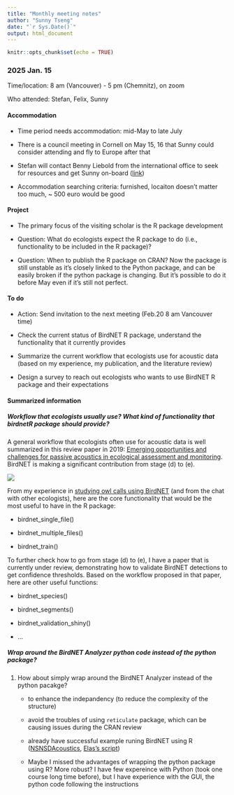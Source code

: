```yaml
---
title: "Monthly meeting notes"
author: "Sunny Tseng"
date: "`r Sys.Date()`"
output: html_document
---
```


```r
knitr::opts_chunk$set(echo = TRUE)
```

### 2025 Jan. 15

Time/location: 8 am (Vancouver) - 5 pm (Chemnitz), on zoom

Who attended: Stefan, Felix, Sunny

#### Accommodation

-   Time period needs accommodation: mid-May to late July

-   There is a council meeting in Cornell on May 15, 16 that Sunny could consider attending and fly to Europe after that

-   Stefan will contact Benny Liebold from the international office to seek for resources and get Sunny on-board ([link](https://www.tu-chemnitz.de/international/forschende/index.php.en))

-   Accommodation searching criteria: furnished, locaiton doesn't matter too much, \~ 500 euro would be good

#### Project

-   The primary focus of the visiting scholar is the R package development

-   Question: What do ecologists expect the R package to do (i.e., functionality to be included in the R package)?

-   Question: When to publish the R package on CRAN? Now the package is still unstable as it's closely linked to the Python package, and can be easily broken if the python package is changing. But it's possible to do it before May even if it's still not perfect.

#### To do

-   Action: Send invitation to the next meeting (Feb.20 8 am Vancouver time)

-   Check the current status of BirdNET R package, understand the functionality that it currently provides

-   Summarize the current workflow that ecologists use for acoustic data (based on my experience, my publication, and the literature review)

-   Design a survey to reach out ecologists who wants to use BirdNET R package and their expectations

#### Summarized information

##### Workflow that ecologists usually use? What kind of functionality that birdnetR package should provide?

A general workflow that ecologists often use for acoustic data is well summarized in this review paper in 2019: [Emerging opportunities and challenges for passive acoustics in ecological assessment and monitoring](https://besjournals.onlinelibrary.wiley.com/doi/full/10.1111/2041-210X.13101). BirdNET is making a significant contribution from stage (d) to (e).

![](images/clipboard-1808135285.png)

From my experience in [studying owl calls using BirdNET](https://ace-eco.org/vol19/iss1/art23/) (and from the chat with other ecologists), here are the core functionality that would be the most useful to have in the R package:

-   birdnet_single_file()

-   birdnet_multiple_files()

-   birdnet_train()

To further check how to go from stage (d) to (e), I have a paper that is currently under review, demonstrating how to validate BirdNET detections to get confidence thresholds. Based on the workflow proposed in that paper, here are other useful functions:

-   birdnet_species()

```{=html}
<!-- -->
```
-   birdnet_segments()

-   birdnet_validation_shiny()

-   ...

##### Wrap around the BirdNET Analyzer python code instead of the python package?

1.  How about simply wrap around the BirdNET Analyzer instead of the python pacakge?
    -   to enhance the indepandency (to reduce the complexity of the structure)

    -   avoid the troubles of using `reticulate` package, which can be causing issues during the CRAN review

    -   already have successful example runing BirdNET using R ([NSNSDAcoustics](https://github.com/nationalparkservice/NSNSDAcoustics), [Elas's script](https://github.com/eliasb03/teamshrub_bowman_honours/blob/main/scripts/aru_analysis/01_birdNET_functions_v2.R))

    -   Maybe I missed the advantages of wrapping the python package using R? More robust? I have few expereince with Python (took one course long time before), but I have experience with the GUI, the python code following the instructions
